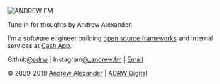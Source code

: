 ![ANDREW FM](/img/logos/andrew-fm.svg)

Tune in for thoughts by Andrew Alexander.

I'm a software engineer building [open source frameworks][gch] and internal services at [Cash App][cash].

Github[@adrw][gh] | Instagram[@\_andrew.fm][insta] | [Email][cm]

&copy; 2009-2019 [Andrew Alexander][afm] | [ADRW Digital][adrw]

[cash]: https://cash.app/
[gh]: https://github.com/adrw
[gch]: https://github.com/cashapp
[exp]: /experience
[cm]: /contact
[afm]: https://andrew.fm
[adrw]: https://adrw.xyz
[insta]: https://www.instagram.com/_andrew.fm/
